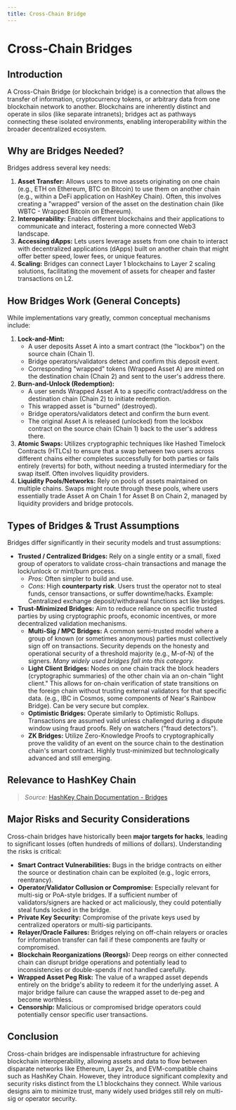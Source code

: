 ```yaml
---
title: Cross-Chain Bridge
---
```


# Cross-Chain Bridges

## Introduction

A Cross-Chain Bridge (or blockchain bridge) is a connection that allows the transfer of information, cryptocurrency tokens, or arbitrary data from one blockchain network to another. Blockchains are inherently distinct and operate in silos (like separate intranets); bridges act as pathways connecting these isolated environments, enabling interoperability within the broader decentralized ecosystem.

## Why are Bridges Needed?

Bridges address several key needs:

1.  **Asset Transfer:** Allows users to move assets originating on one chain (e.g., ETH on Ethereum, BTC on Bitcoin) to use them on another chain (e.g., within a DeFi application on HashKey Chain). Often, this involves creating a "wrapped" version of the asset on the destination chain (like WBTC - Wrapped Bitcoin on Ethereum).
2.  **Interoperability:** Enables different blockchains and their applications to communicate and interact, fostering a more connected Web3 landscape.
3.  **Accessing dApps:** Lets users leverage assets from one chain to interact with decentralized applications (dApps) built on another chain that might offer better speed, lower fees, or unique features.
4.  **Scaling:** Bridges can connect Layer 1 blockchains to Layer 2 scaling solutions, facilitating the movement of assets for cheaper and faster transactions on L2.

## How Bridges Work (General Concepts)

While implementations vary greatly, common conceptual mechanisms include:

1.  **Lock-and-Mint:**
    *   A user deposits Asset A into a smart contract (the "lockbox") on the source chain (Chain 1).
    *   Bridge operators/validators detect and confirm this deposit event.
    *   Corresponding "wrapped" tokens (Wrapped Asset A) are minted on the destination chain (Chain 2) and sent to the user's address there.
2.  **Burn-and-Unlock (Redemption):**
    *   A user sends Wrapped Asset A to a specific contract/address on the destination chain (Chain 2) to initiate redemption.
    *   This wrapped asset is "burned" (destroyed).
    *   Bridge operators/validators detect and confirm the burn event.
    *   The original Asset A is released (unlocked) from the lockbox contract on the source chain (Chain 1) back to the user's address there.
3.  **Atomic Swaps:** Utilizes cryptographic techniques like Hashed Timelock Contracts (HTLCs) to ensure that a swap between two users across different chains either completes successfully for both parties or fails entirely (reverts) for both, without needing a trusted intermediary for the swap itself. Often involves liquidity providers.
4.  **Liquidity Pools/Networks:** Rely on pools of assets maintained on multiple chains. Swaps might route through these pools, where users essentially trade Asset A on Chain 1 for Asset B on Chain 2, managed by liquidity providers and bridge protocols.

## Types of Bridges & Trust Assumptions

Bridges differ significantly in their security models and trust assumptions:

*   **Trusted / Centralized Bridges:** Rely on a single entity or a small, fixed group of operators to validate cross-chain transactions and manage the lock/unlock or mint/burn process.
    *   *Pros:* Often simpler to build and use.
    *   *Cons:* High **counterparty risk**. Users trust the operator not to steal funds, censor transactions, or suffer downtime/hacks. Example: Centralized exchange deposit/withdrawal functions act like bridges.
*   **Trust-Minimized Bridges:** Aim to reduce reliance on specific trusted parties by using cryptographic proofs, economic incentives, or more decentralized validation mechanisms.
    *   **Multi-Sig / MPC Bridges:** A common semi-trusted model where a group of known (or sometimes anonymous) parties must collectively sign off on transactions. Security depends on the honesty and operational security of a threshold majority (e.g., M-of-N) of the signers. *Many widely used bridges fall into this category.*
    *   **Light Client Bridges:** Nodes on one chain track the block headers (cryptographic summaries) of the other chain via an on-chain "light client." This allows for on-chain verification of state transitions on the foreign chain without trusting external validators for that specific data. (e.g., IBC in Cosmos, some components of Near's Rainbow Bridge). Can be very secure but complex.
    *   **Optimistic Bridges:** Operate similarly to Optimistic Rollups. Transactions are assumed valid unless challenged during a dispute window using fraud proofs. Rely on watchers ("fraud detectors").
    *   **ZK Bridges:** Utilize Zero-Knowledge Proofs to cryptographically prove the validity of an event on the source chain to the destination chain's smart contract. Highly trust-minimized but technologically advanced and still emerging.

## Relevance to HashKey Chain

> *Source:* [HashKey Chain Documentation - Bridges](https://documentation-1oqt.vercel.app/docs/Build-on-HashKey-Chain/Tools/Bridges)

## Major Risks and Security Considerations

Cross-chain bridges have historically been **major targets for hacks**, leading to significant losses (often hundreds of millions of dollars). Understanding the risks is critical:

*   **Smart Contract Vulnerabilities:** Bugs in the bridge contracts on either the source or destination chain can be exploited (e.g., logic errors, reentrancy).
*   **Operator/Validator Collusion or Compromise:** Especially relevant for multi-sig or PoA-style bridges. If a sufficient number of validators/signers are hacked or act maliciously, they could potentially steal funds locked in the bridge.
*   **Private Key Security:** Compromise of the private keys used by centralized operators or multi-sig participants.
*   **Relayer/Oracle Failures:** Bridges relying on off-chain relayers or oracles for information transfer can fail if these components are faulty or compromised.
*   **Blockchain Reorganizations (Reorgs):** Deep reorgs on either connected chain can disrupt bridge operations and potentially lead to inconsistencies or double-spends if not handled carefully.
*   **Wrapped Asset Peg Risk:** The value of a wrapped asset depends entirely on the bridge's ability to redeem it for the underlying asset. A major bridge failure can cause the wrapped asset to de-peg and become worthless.
*   **Censorship:** Malicious or compromised bridge operators could potentially censor specific user transactions.

## Conclusion

Cross-chain bridges are indispensable infrastructure for achieving blockchain interoperability, allowing assets and data to flow between disparate networks like Ethereum, Layer 2s, and EVM-compatible chains such as HashKey Chain. However, they introduce significant complexity and security risks distinct from the L1 blockchains they connect. While various designs aim to minimize trust, many widely used bridges still rely on multi-sig or operator security. 
